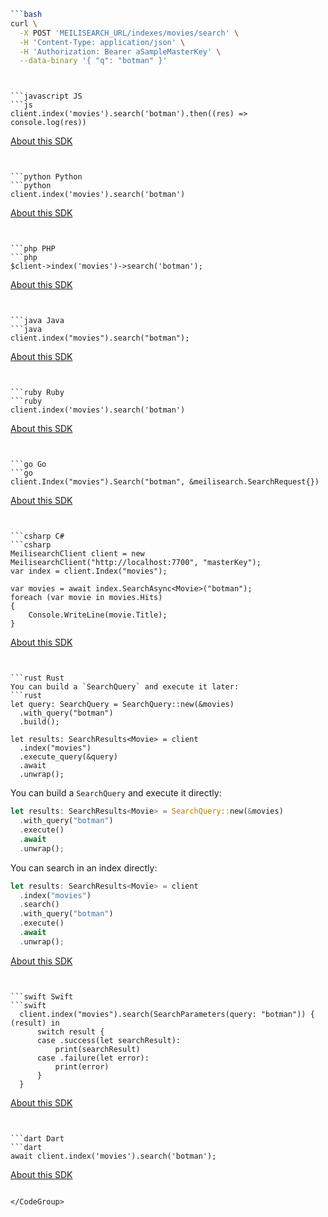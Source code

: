 <CodeGroup>

```bash cURL
```bash
curl \
  -X POST 'MEILISEARCH_URL/indexes/movies/search' \
  -H 'Content-Type: application/json' \
  -H 'Authorization: Bearer aSampleMasterKey' \
  --data-binary '{ "q": "botman" }'
```
```


```javascript JS
```js
client.index('movies').search('botman').then((res) => console.log(res))
```

[About this SDK](https://github.com/meilisearch/meilisearch-js/)
```


```python Python
```python
client.index('movies').search('botman')
```

[About this SDK](https://github.com/meilisearch/meilisearch-python/)
```


```php PHP
```php
$client->index('movies')->search('botman');
```

[About this SDK](https://github.com/meilisearch/meilisearch-php/)
```


```java Java
```java
client.index("movies").search("botman");
```

[About this SDK](https://github.com/meilisearch/meilisearch-java)
```


```ruby Ruby
```ruby
client.index('movies').search('botman')
```

[About this SDK](https://www.github.com/meilisearch/meilisearch-ruby)
```


```go Go
```go
client.Index("movies").Search("botman", &meilisearch.SearchRequest{})
```

[About this SDK](https://github.com/meilisearch/meilisearch-go/)
```


```csharp C#
```csharp
MeilisearchClient client = new MeilisearchClient("http://localhost:7700", "masterKey");
var index = client.Index("movies");

var movies = await index.SearchAsync<Movie>("botman");
foreach (var movie in movies.Hits)
{
    Console.WriteLine(movie.Title);
}
```
[About this SDK](https://www.github.com/meilisearch/meilisearch-dotnet)
```


```rust Rust
You can build a `SearchQuery` and execute it later:
```rust
let query: SearchQuery = SearchQuery::new(&movies)
  .with_query("botman")
  .build();

let results: SearchResults<Movie> = client
  .index("movies")
  .execute_query(&query)
  .await
  .unwrap();
```

You can build a `SearchQuery` and execute it directly:
```rust
let results: SearchResults<Movie> = SearchQuery::new(&movies)
  .with_query("botman")
  .execute()
  .await
  .unwrap();
```

You can search in an index directly:
```rust
let results: SearchResults<Movie> = client
  .index("movies")
  .search()
  .with_query("botman")
  .execute()
  .await
  .unwrap();
```

[About this SDK](https://github.com/meilisearch/meilisearch-rust/)
```


```swift Swift
```swift
  client.index("movies").search(SearchParameters(query: "botman")) { (result) in
      switch result {
      case .success(let searchResult):
          print(searchResult)
      case .failure(let error):
          print(error)
      }
  }
```
[About this SDK](https://www.github.com/meilisearch/meilisearch-swift)
```


```dart Dart
```dart
await client.index('movies').search('botman');
```
[About this SDK](https://github.com/meilisearch/meilisearch-dart/)
```

</CodeGroup>